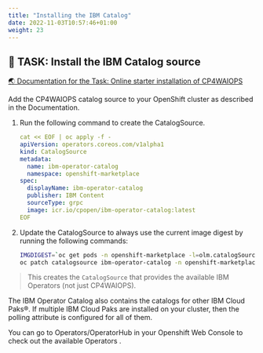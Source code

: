 ```yaml
---
title: "Installing the IBM Catalog"
date: 2022-11-03T10:57:46+01:00
weight: 23
---
```







## 🚀 TASK: Install the IBM Catalog source

<a href="https://www.ibm.com/docs/en/cloud-paks/cloud-pak-watson-aiops/3.5.0?topic=manager-starter-installation-cli" target="_blank" >🌏 Documentation for the Task: Online starter installation of CP4WAIOPS</a>

Add the CP4WAIOPS catalog source to your OpenShift cluster as described in the Documentation.




<Accordion>
<AccordionItem title="💡 Need Help?">

1. Run the following command to create the CatalogSource.

   ```yaml
   cat << EOF | oc apply -f -
   apiVersion: operators.coreos.com/v1alpha1
   kind: CatalogSource
   metadata:
     name: ibm-operator-catalog
     namespace: openshift-marketplace
   spec:
     displayName: ibm-operator-catalog
     publisher: IBM Content
     sourceType: grpc
     image: icr.io/cpopen/ibm-operator-catalog:latest
   EOF
   ```
   
1. Update the CatalogSource to always use the current image digest by running the following commands:

   ```bash
   IMGDIGEST=`oc get pods -n openshift-marketplace -l=olm.catalogSource=ibm-operator-catalog --no-headers -o=jsonpath="{.items[0].status.containerStatuses[0].imageID}" -n openshift-marketplace` && \
   oc patch catalogsource ibm-operator-catalog -n openshift-marketplace --type=json -p "[{ "op": "test", "path": "/spec/image", "value": "\"icr.io/cpopen/ibm-operator-catalog:latest\"" }, { "op": "replace", "path": "/spec/image", "value": "\"$IMGDIGEST\"" }]"
   ```



> This creates the `CatalogSource` that provides the available IBM Operators (not just CP4WAIOPS). 



</AccordionItem>
</Accordion>


<InlineNotification kind="info">

The IBM Operator Catalog also contains the catalogs for other IBM Cloud Paks®. If multiple IBM Cloud Paks are installed on your cluster, then the polling attribute is configured for all of them.

You can go to Operators/OperatorHub in your Openshift Web Console to check out the available Operators .

</InlineNotification>

